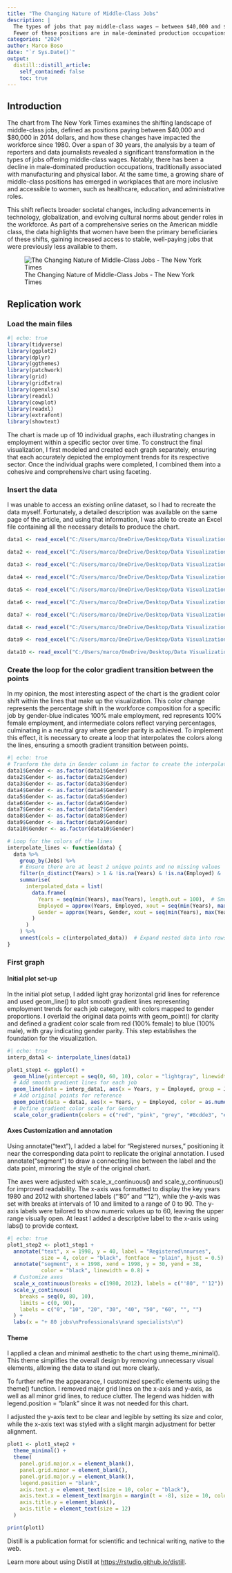 ```yaml
---
title: "The Changing Nature of Middle-Class Jobs"
description: |
  The types of jobs that pay middle-class wages — between $40,000 and $80,000 in 2014 dollars — have shifted since 1980. 
  Fewer of these positions are in male-dominated production occupations, while a greater share are in workplaces more open to women.
categories: "2024"
author: Marco Boso
date: "`r Sys.Date()`"
output:
  distill::distill_article:
    self_contained: false
    toc: true
---
```


## Introduction

The chart from The New York Times examines the shifting landscape of middle-class jobs, defined as positions paying between $40,000 and $80,000 in 2014 dollars, and how these changes have impacted the workforce since 1980. Over a span of 30 years, the analysis by a team of reporters and data journalists revealed a significant transformation in the types of jobs offering middle-class wages. Notably, there has been a decline in male-dominated production occupations, traditionally associated with manufacturing and physical labor. At the same time, a growing share of middle-class positions has emerged in workplaces that are more inclusive and accessible to women, such as healthcare, education, and administrative roles.

This shift reflects broader societal changes, including advancements in technology, globalization, and evolving cultural norms about gender roles in the workforce. As part of a comprehensive series on the American middle class, the data highlights that women have been the primary beneficiaries of these shifts, gaining increased access to stable, well-paying jobs that were previously less available to them. 

![The Changing Nature of Middle-Class Jobs - The New York Times](the-changing-nature-of-middle-class-jobs.png){.external}

## Replication work

### Load the main files
```r
#| echo: true
library(tidyverse)
library(ggplot2)
library(dplyr)
library(ggthemes)
library(patchwork)
library(grid)
library(gridExtra)
library(openxlsx)
library(readxl)
library(cowplot)
library(readxl)
library(extrafont)
library(showtext)
```

The chart is made up of 10 individual graphs, each illustrating changes in employment within a specific sector over time. To construct the final visualization, I first modeled and created each graph separately, ensuring that each accurately depicted the employment trends for its respective sector. Once the individual graphs were completed, I combined them into a cohesive and comprehensive chart using faceting.

### Insert the data 

I was unable to access an existing online dataset, so I had to recreate the data myself. Fortunately, a detailed description was available on the same page of the article, and using that information, I was able to create an Excel file containing all the necessary details to produce the chart.

```r
data1 <- read_excel("C:/Users/marco/OneDrive/Desktop/Data Visualization - I sem/Project - The changing nature of middle-class job/Changing nature of middle class.xlsx")

data2 <- read_excel("C:/Users/marco/OneDrive/Desktop/Data Visualization - I sem/Project - The changing nature of middle-class job/Changing nature of middle class.xlsx", sheet = "Managers and administrators")

data3 <- read_excel("C:/Users/marco/OneDrive/Desktop/Data Visualization - I sem/Project - The changing nature of middle-class job/Changing nature of middle class.xlsx", sheet = "Service workers and salespeople")

data4 <- read_excel("C:/Users/marco/OneDrive/Desktop/Data Visualization - I sem/Project - The changing nature of middle-class job/Changing nature of middle class.xlsx", sheet = "Technicians")

data5 <- read_excel("C:/Users/marco/OneDrive/Desktop/Data Visualization - I sem/Project - The changing nature of middle-class job/Changing nature of middle class.xlsx", sheet = "Police, fire and military")

data6 <- read_excel("C:/Users/marco/OneDrive/Desktop/Data Visualization - I sem/Project - The changing nature of middle-class job/Changing nature of middle class.xlsx", sheet = "Administrative support workers")

data7 <- read_excel("C:/Users/marco/OneDrive/Desktop/Data Visualization - I sem/Project - The changing nature of middle-class job/Changing nature of middle class.xlsx", sheet = "Transportation workers")

data8 <- read_excel("C:/Users/marco/OneDrive/Desktop/Data Visualization - I sem/Project - The changing nature of middle-class job/Changing nature of middle class.xlsx", sheet = "Construction and agricolture ")

data9 <- read_excel("C:/Users/marco/OneDrive/Desktop/Data Visualization - I sem/Project - The changing nature of middle-class job/Changing nature of middle class.xlsx", sheet = "Skilled production workers")

data10 <- read_excel("C:/Users/marco/OneDrive/Desktop/Data Visualization - I sem/Project - The changing nature of middle-class job/Changing nature of middle class.xlsx", sheet = "Machine operators and assembler")

```

### Create the loop for the color gradient transition between the points 

In my opinion, the most interesting aspect of the chart is the gradient color shift within the lines that make up the visualization. This color change represents the percentage shift in the workforce composition for a specific job by gender-blue indicates 100% male employment, red represents 100% female employment, and intermediate colors reflect varying percentages, culminating in a neutral gray where gender parity is achieved.
To implement this effect, it is necessary to create a loop that interpolates the colors along the lines, ensuring a smooth gradient transition between points. 

```r
#| echo: true
# Tranform the data in Gender column in factor to create the interpolation for the color gradient 
data1$Gender <- as.factor(data1$Gender)
data2$Gender <- as.factor(data2$Gender)
data3$Gender <- as.factor(data3$Gender)
data4$Gender <- as.factor(data4$Gender)
data5$Gender <- as.factor(data5$Gender)
data6$Gender <- as.factor(data6$Gender)
data7$Gender <- as.factor(data7$Gender)
data8$Gender <- as.factor(data8$Gender)
data9$Gender <- as.factor(data9$Gender)
data10$Gender <- as.factor(data10$Gender)

# Loop for the colors of the lines 
interpolate_lines <- function(data) {
  data %>%
    group_by(Jobs) %>%
    # Ensure there are at least 2 unique points and no missing values
    filter(n_distinct(Years) > 1 & !is.na(Years) & !is.na(Employed) & !is.na(Gender)) %>%
    summarise(
      interpolated_data = list(
        data.frame(
          Years = seq(min(Years), max(Years), length.out = 100),  # Smooth grid for Years
          Employed = approx(Years, Employed, xout = seq(min(Years), max(Years), length.out = 100))$y,
          Gender = approx(Years, Gender, xout = seq(min(Years), max(Years), length.out = 100))$y
        )
      )
    ) %>%
    unnest(cols = c(interpolated_data))  # Expand nested data into rows
}
```


### First graph
#### Initial plot set-up 

In the initial plot setup, I added light gray horizontal grid lines for reference and used geom_line() to plot smooth gradient lines representing employment trends for each job category, with colors mapped to gender proportions. I overlaid the original data points with geom_point() for clarity and defined a gradient color scale from red (100% female) to blue (100% male), with gray indicating gender parity. This step establishes the foundation for the visualization.

```r
#| echo: true
interp_data1 <- interpolate_lines(data1)

plot1_step1 <- ggplot() +
  geom_hline(yintercept = seq(0, 60, 10), color = "lightgray", linewidth = 0.3) +
  # Add smooth gradient lines for each job
  geom_line(data = interp_data1, aes(x = Years, y = Employed, group = Jobs, color = as.numeric(Gender)), linewidth = 1.2) +
  # Add original points for reference
  geom_point(data = data1, aes(x = Years, y = Employed, color = as.numeric(Gender)), size = 3) +
  # Define gradient color scale for Gender
  scale_color_gradientn(colors = c("red", "pink", "grey", "#8cdde3", "#2e86c1"), name = "Gender")
```

#### Axes Customization and annotation

Using annotate("text"), I added a label for "Registered nurses," positioning it near the corresponding data point to replicate the original annotation. I used annotate("segment") to draw a connecting line between the label and the data point, mirroring the style of the original chart.

The axes were adjusted with scale_x_continuous() and scale_y_continuous() for improved readability. The x-axis was formatted to display the key years 1980 and 2012 with shortened labels ("'80" and "'12"), while the y-axis was set with breaks at intervals of 10 and limited to a range of 0 to 90. The y-axis labels were tailored to show numeric values up to 60, leaving the upper range visually open. At least I added a descriptive label to the x-axis using labs() to provide context.

```r
#| echo: true
plot1_step2 <- plot1_step1 +
  annotate("text", x = 1998, y = 40, label = "Registered\nnurses", 
           size = 4, color = "black", fontface = "plain", hjust = 0.5) +
  annotate("segment", x = 1998, xend = 1998, y = 30, yend = 38, 
           color = "black", linewidth = 0.8) +
  # Customize axes
  scale_x_continuous(breaks = c(1980, 2012), labels = c("'80", "'12")) +
  scale_y_continuous(
    breaks = seq(0, 80, 10), 
    limits = c(0, 90), 
    labels = c("0", "10", "20", "30", "40", "50", "60", "", "")
  ) +
  labs(x = "+ 80 jobs\nProfessionals\nand specialists\n")
```

#### Theme

 I applied a clean and minimal aesthetic to the chart using theme_minimal(). This theme simplifies the overall design by removing unnecessary visual elements, allowing the data to stand out more clearly.

To further refine the appearance, I customized specific elements using the theme() function. I removed major grid lines on the x-axis and y-axis, as well as all minor grid lines, to reduce clutter. The legend was hidden with legend.position = "blank" since it was not needed for this chart.

I adjusted the y-axis text to be clear and legible by setting its size and color, while the x-axis text was styled with a slight margin adjustment for better alignment.

```r
plot1 <- plot1_step2 +
  theme_minimal() +
  theme(
    panel.grid.major.x = element_blank(),
    panel.grid.minor = element_blank(),
    panel.grid.major.y = element_blank(),
    legend.position = "blank",
    axis.text.y = element_text(size = 10, color = "black"),
    axis.text.x = element_text(margin = margin(t = -8), size = 10, color = "black"),
    axis.title.y = element_blank(),
    axis.title = element_text(size = 12)
  ) 

print(plot1)
```


Distill is a publication format for scientific and technical writing, native to the web.

Learn more about using Distill at <https://rstudio.github.io/distill>.


